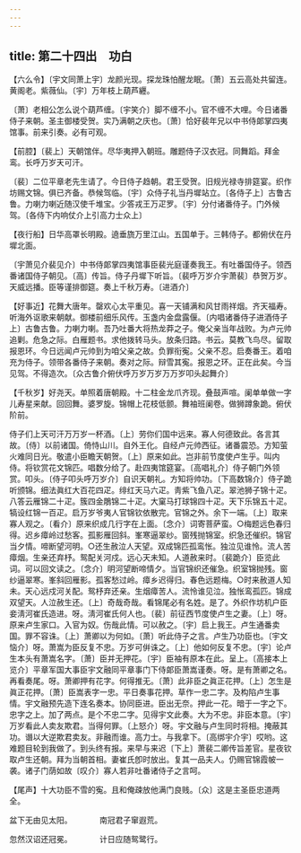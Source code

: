 ```yaml
---
---
---
```

title: 第二十四出　功白
---




【六么令】〔宇文同萧上宇〕龙颜光现。探龙珠怕醒龙眠。〔萧〕五云高处共留连。黄阁老。紫薇仙。〔宇〕万年枝上葫芦纒。

〔萧〕老相公怎么说个葫芦缠。〔宇笑介〕脚不缠不小。官不缠不大哩。今日诸番侍子来朝。圣主御楼受贺。实乃满朝之庆也。〔萧〕恰好裴年兄以中书侍郞掌四夷馆事。前来引奏。必有可观。

【前腔】〔裴上〕天朝馆伴。尽华夷押入朝班。雕题侍子汉衣冠。同舞蹈。拜金鸾。长呼万岁天可汗。

〔裴〕二位平章老先生请了。今日侍子趋朝。君王受贺。旧规光禄寺排筵宴。织作坊赐文锦。俱已齐备。恭候驾临。〔宇〕众侍子礼当丹墀站立。〔各侍子上〕古鲁古鲁。力喇力喇近随汉使千堆宝。少答戎王万疋罗。〔宇〕分付诸番侍子。门外候驾。〔各侍下内响仗介上引高力士众上〕

【夜行船】日华高罩长明殿。遶垂旒万里江山。五国单于。三韩侍子。都俯伏在丹墀北面。

〔宇萧见介裴见介〕中书侍郞掌四夷馆事臣裴光庭谨奏我王。有吐番国侍子。领西番诸国侍子朝见。〔高〕传旨。侍子丹墀下听旨。〔裴呼万岁介宇萧裴〕恭贺万岁。天威远播。臣等谨排御筵。奏上千秋万寿。〔进酒介〕

【好事近】花舞大唐年。罄欢心太平重见。喜一天铺满和风甘雨祥烟。齐天福寿。听海外讴歌来朝献。御楼前细乐风传。玉盏内金盘露偃。〔内唱诸番侍子进酒侍子上〕古鲁古鲁。力喇力喇。吾乃吐番大将热龙莽之子。俺父亲当年战败。为卢元帅追剿。危急之际。白雁题书。求他拨转马头。放条归路。书云。莫教飞鸟尽。留取报恩环。今日远闻卢元帅到为咱父亲之故。负罪衔寃。父亲不忍。启奏番王。着咱充为侍子。领带各番侍子来朝。奏对之际。辩雪其寃。报恩之环。正在此矣。今当见驾。不得造次。〔众古鲁介俯伏呼万岁万岁万万岁叩头起舞介〕

【千秋岁】好尧天。单照着唐朝殿。十二柱金龙爪齐现。叠鼓声喧。阑单单做一字儿寿星来献。回回舞。婆罗旋。锦帽上花枝低颤。舞袖班阑卷。做狮蹲象跪。俯伏阶前。

侍子们上天可汗万万岁一杯酒。〔上〕劳你们国中远来。寡人何德致此。各言其故。〔侍〕以前诸国。倚恃山川。自外王化。自经卢元帅西征。诸番震恐。方知萤火难同日光。敬遣小臣瞻天朝贺。〔上〕原来如此。岂非前节度使卢生乎。叫内侍。将钦赏花文锦匹。唱数分给了。赴四夷馆筵宴。〔高唱礼介〕侍子朝门外领赏。叩头。〔侍子叩头呼万岁介〕自识天朝礼。方知将帅功。〔下高数锦介〕侍子跪听颁锦。细法眞红大百花四疋。绯红天马六疋。靑紫飞鱼八疋。翠池狮子锦十疋。八答云雁锦二十疋。簇四金鵰锦二十疋。大窠马打球锦四十疋。天下乐锦五十疋。犒设红锦一百疋。启万岁爷夷人官锦钦依散完。官锦之外。余下一端。〔上〕取来寡人观之。〔看介〕原来织成几行字在上面。〔念介〕词寄菩萨蛮。○梅题远色春归得。迟乡瘴岭过愁客。孤影雁回斜。峯寒逼翠纱。窗残抛锦室。织急还催织。锦官当夕情。啼断望河明。○还生赦泣人天望。双成锦匹孤鸾怅。独泣见谁怜。流人苦瘴烟。生亲还弃杼。鸳配关河戍。远心天未知。人道赦来时。〔裴跪介〕臣览此词。可以回文读之。〔念介〕明河望断啼情夕。当官锦织还催急。织室锦抛残。窗纱逼翠寒。峯斜回雁影。孤客愁过岭。瘴乡迟得归。春色远题梅。○时来赦道人知未。天心远戍河关配。鸳杼弃还亲。生烟瘴苦人。流怜谁见泣。独怅鸾孤匹。锦成双望天。人泣赦生还。〔上〕奇哉奇哉。看锦尾必有名姓。是了。外织作坊机户臣妾淸河崔氏造进。呀。淸河崔氏何人也。〔裴〕前征西节度使卢生之妻。〔上〕呀。原来卢生家口。入官为奴。伤哉此情。可以赦之。〔宇〕启上我王。卢生通番卖国。罪不容诛。〔上〕萧卿以为何如。〔萧〕听此侍子之言。卢生乃功臣也。〔宇文恼介〕呀。萧嵩为臣反复不忠。万岁可倂诛之。〔上〕他如何反复不忠。〔宇〕论卢生本头有萧嵩名字。〔萧〕臣并无押花。〔宇〕臣袖有原本在此。呈上。〔高接本上览介〕平章军国大事臣宇文融同平章事门下侍郞臣萧嵩谨奏。呀。是有萧卿之名。再看奏尾。呀。萧卿押有花字。何得推无。〔萧〕此非臣之眞正花押。〔上〕怎生是眞正花押。〔萧〕臣嵩表字一忠。平日奏事花押。草作一忠二字。及构陷卢生事情。宇文融预先造下连名奏本。协同臣进。臣出无奈。押此一花。暗于一字之下。忠字之上。加了两点。是个不忠二字。见得宇文此奏。大为不忠。非臣本意。〔宇〕万岁看此人卖友欺君。当得何罪。〔上怒介〕呀。宇文融与卢生同时将相。掩蔽其功。谮以大逆欺君卖友。非融而谁。高力士。与我拿下。〔高绑宇介宇〕哎哟。这难题目轮到我做了。到头终有报。来早与来迟〔下上〕萧裴二卿传旨差官。星夜钦取卢生还朝。拜为当朝首相。妻崔氏卽时放出。复其一品夫人。仍赐官锦霞帔一袭。诸子门荫如故〔叹介〕寡人若非吐番诸侍子之言呵。

【尾声】十大功臣不雪的寃。且和俺疎放他满门良贱。〔众〕这是主圣臣忠道两全。

盆下无由见太阳。　　　　南冠君子窜遐荒。

忽然汉诏还冠冕。　　　　计日应随鸳鹭行。